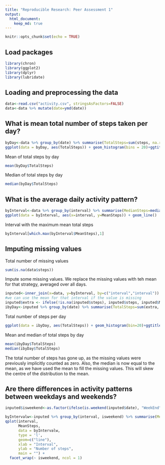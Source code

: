 ```yaml
---
title: "Reproducible Research: Peer Assessment 1"
output: 
  html_document:
    keep_md: true
---
```

```r
knitr::opts_chunk$set(echo = TRUE)
```

## Load packages
```r
library(chron)
library(ggplot2)
library(dplyr)
library(lubridate)
```

## Loading and preprocessing the data
```r
data<-read.csv("activity.csv", stringsAsFactors=FALSE)
data<-data %>% mutate(date=ymd(date))
```

## What is mean total number of steps taken per day?
```r
byDay<-data %>% group_by(date) %>% summarise(TotalSteps=sum(steps, na.rm = TRUE))
ggplot(data = byDay, aes(TotalSteps)) + geom_histogram(bins = 20)+ggtitle("Total steps per day frequency counts")
```

Mean of total steps by day
```r
mean(byDay$TotalSteps)
```
Median of total steps by day

```r
median(byDay$TotalSteps)
```

## What is the average daily activity pattern?
```r
byInterval<-data %>% group_by(interval) %>% summarise(MedianSteps=median(steps, na.rm=TRUE), MeanSteps=mean(steps, na.rm=TRUE))
ggplot(data = byInterval, aes(x=interval, y=MeanSteps)) + geom_line()
```

Interval with the maximum mean total steps
```r
byInterval[which.max(byInterval$MeanSteps),1]
```


## Imputing missing values

Total number of missing values
```r
sum(is.na(data$steps))
```

Impute some missing values. We replace the missing values with teh mean for that strategy, averaged over all days.

```r
inputed<-inner_join(x=data, y=byInterval, by=c("interval","interval"))
#we can use the mean for that interval if the value is missing
inputed$extra <- ifelse(!is.na(inputed$steps), inputed$steps, inputed$MeanSteps)
ibyDay<-inputed %>% group_by(date) %>% summarise(TotalSteps=sum(extra, na.rm = TRUE))
```

Total number of steps per day 

```r
ggplot(data = ibyDay, aes(TotalSteps)) + geom_histogram(bin=20)+ggtitle("Total steps per day frequency counts")
```

Mean and median of total steps by day
```r
mean(ibyDay$TotalSteps)
median(ibyDay$TotalSteps)
```

The total number of steps has gone up, as the missing values were previously implicitly counted as zero. Also, the median is now equal to the mean, as we have used the mean to fill the missing values. This will skew the centre of the distribution to the mean.


## Are there differences in activity patterns between weekdays and weekends?
```r
inputed$isweekend<-as.factor(ifelse(is.weekend(inputed$date), "WeekEnd", "WeekDay"))

byIntervalw<-inputed %>% group_by(interval, isweekend) %>% summarise(MedianSteps=median(steps, na.rm=TRUE), MeanSteps=mean(steps, na.rm=TRUE))
qplot(interval, 
      MeanSteps, 
      data = byIntervalw, 
      type = 'l', 
      geom=c("line"),
      xlab = "Interval", 
      ylab = "Number of steps", 
      main = "") +
  facet_wrap(~ isweekend, ncol = 1)
```
